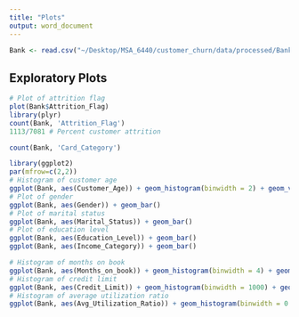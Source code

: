 ```yaml
---
title: "Plots"
output: word_document
---
```


```r
Bank <- read.csv("~/Desktop/MSA_6440/customer_churn/data/processed/BankChurners_filtered.csv")
```

## Exploratory Plots
```r
# Plot of attrition flag
plot(Bank$Attrition_Flag)
library(plyr)
count(Bank, 'Attrition_Flag')
1113/7081 # Percent customer attrition

count(Bank, 'Card_Category')

library(ggplot2)
par(mfrow=c(2,2))
# Histogram of customer age
ggplot(Bank, aes(Customer_Age)) + geom_histogram(binwidth = 2) + geom_vline(aes(xintercept = mean(Customer_Age)), col = "red")
# Plot of gender
ggplot(Bank, aes(Gender)) + geom_bar()
# Plot of marital status
ggplot(Bank, aes(Marital_Status)) + geom_bar()
# Plot of education level
ggplot(Bank, aes(Education_Level)) + geom_bar()
ggplot(Bank, aes(Income_Category)) + geom_bar()
```


```r
# Histogram of months on book
ggplot(Bank, aes(Months_on_book)) + geom_histogram(binwidth = 4) + geom_vline(aes(xintercept = mean(Months_on_book)), col = "red")
# Histogram of credit limit
ggplot(Bank, aes(Credit_Limit)) + geom_histogram(binwidth = 1000) + geom_vline(aes(xintercept = mean(Credit_Limit)), col = "red")
# Histogram of average utilization ratio
ggplot(Bank, aes(Avg_Utilization_Ratio)) + geom_histogram(binwidth = 0.05) + geom_vline(aes(xintercept = mean(Avg_Utilization_Ratio)), col = "red")
```